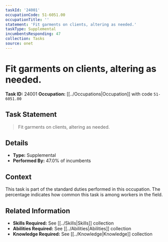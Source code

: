 ```yaml
---
taskId: '24001'
occupationCode: 51-6051.00
occupationTitle: ''
statement: 'Fit garments on clients, altering as needed.'
taskType: Supplemental
incumbentsResponding: 47
collection: Tasks
source: onet
---
```

# Fit garments on clients, altering as needed.

**Task ID:** 24001
**Occupation:** [[../Occupations|Occupation]] with code `51-6051.00`

## Task Statement

> Fit garments on clients, altering as needed.

## Details

- **Type:** Supplemental
- **Performed By:** 47.0% of incumbents

## Context

This task is part of the standard duties performed in this occupation. The percentage indicates how common this task is among workers in the field.

## Related Information

- **Skills Required:** See [[../Skills|Skills]] collection
- **Abilities Required:** See [[../Abilities|Abilities]] collection
- **Knowledge Required:** See [[../Knowledge|Knowledge]] collection
